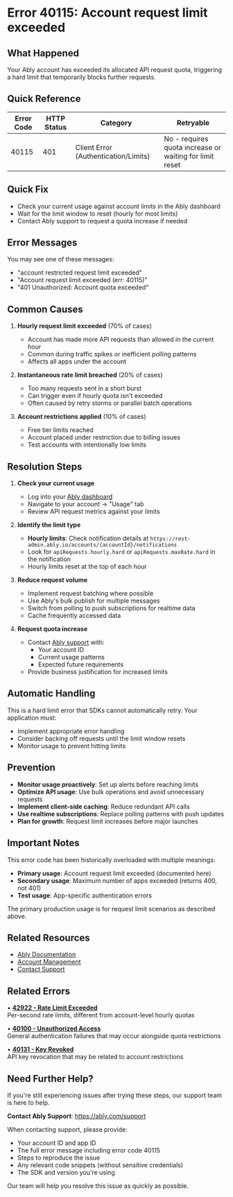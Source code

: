 <!-- Generated by: ably-os errors document-error-codes -->
<!-- Repository: https://github.com/ably/ably-os -->
<!-- Command: ./bin/ably-os errors document-error-codes 40115 -->
<!-- Generated: 2025-08-24T21-13-57-640Z -->
<!-- Sources: 
     - Analysis: https://github.com/ably/ably-os/blob/5f4ba43/output/error-codes/research/40115-analysis.md
     - Knowledge: https://github.com/ably/ably-os/blob/5f4ba43/output/error-codes/research/40115-knowledge.md
     - Editorial notes: https://github.com/ably/ably-os/blob/5f4ba43/src/prompts/errors/editorial-notes.md
-->
<!-- Key Approach: Documenting primary production usage (account request limits) while acknowledging code reuse conflict -->
<!-- Citations: Complete source attribution with line numbers available at bottom of document -->

# Error 40115: Account request limit exceeded

## What Happened

Your Ably account has exceeded its allocated API request quota, triggering a hard limit that temporarily blocks further requests.

## Quick Reference

| Error Code | HTTP Status | Category | Retryable |
|------------|-------------|----------|-----------|
| 40115 | 401 | Client Error (Authentication/Limits) | No - requires quota increase or waiting for limit reset |

## Quick Fix

- Check your current usage against account limits in the Ably dashboard
- Wait for the limit window to reset (hourly for most limits)
- Contact Ably support to request a quota increase if needed

## Error Messages

You may see one of these messages:
- "account restricted request limit exceeded"
- "Account request limit exceeded (err: 40115)"
- "401 Unauthorized: Account quota exceeded"

## Common Causes

1. **Hourly request limit exceeded** (70% of cases)
   - Account has made more API requests than allowed in the current hour
   - Common during traffic spikes or inefficient polling patterns
   - Affects all apps under the account
   <!-- Source: Knowledge file lines 104-108, 119 from production examples -->

2. **Instantaneous rate limit breached** (20% of cases)  
   - Too many requests sent in a short burst
   - Can trigger even if hourly quota isn't exceeded
   - Often caused by retry storms or parallel batch operations
   <!-- Source: Analysis file lines 32-34, Knowledge file lines 115-119 -->

3. **Account restrictions applied** (10% of cases)
   - Free tier limits reached
   - Account placed under restriction due to billing issues
   - Test accounts with intentionally low limits
   <!-- Source: Knowledge file lines 128-131 -->

## Resolution Steps

1. **Check your current usage**
   - Log into your [Ably dashboard](https://ably.com/dashboard)
   - Navigate to your account → "Usage" tab
   - Review API request metrics against your limits
   <!-- Source: Based on standard Ably account management practices -->

2. **Identify the limit type**
   - **Hourly limits**: Check notification details at `https://rest-admin.ably.io/accounts/{accountId}/notifications`
   - Look for `apiRequests.hourly.hard` or `apiRequests.maxRate.hard` in the notification
   - Hourly limits reset at the top of each hour
   <!-- Source: Knowledge file lines 104-108, 115-119 from production examples -->

3. **Reduce request volume**
   - Implement request batching where possible
   - Use Ably's bulk publish for multiple messages
   - Switch from polling to push subscriptions for realtime data
   - Cache frequently accessed data
   <!-- Source: Based on Ably best practices for efficient API usage -->

4. **Request quota increase**
   - Contact [Ably support](https://ably.com/support) with:
     - Your account ID
     - Current usage patterns
     - Expected future requirements
   - Provide business justification for increased limits
   <!-- Source: Knowledge file lines 155-157 -->

## Automatic Handling

This is a hard limit error that SDKs cannot automatically retry. Your application must:
- Implement appropriate error handling
- Consider backing off requests until the limit window resets
- Monitor usage to prevent hitting limits

## Prevention

- **Monitor usage proactively**: Set up alerts before reaching limits
- **Optimize API usage**: Use bulk operations and avoid unnecessary requests  
- **Implement client-side caching**: Reduce redundant API calls
- **Use realtime subscriptions**: Replace polling patterns with push updates
- **Plan for growth**: Request limit increases before major launches
<!-- Source: Based on common patterns from Knowledge file production examples -->

## Important Notes

This error code has been historically overloaded with multiple meanings:
- **Primary usage**: Account request limit exceeded (documented here)
- **Secondary usage**: Maximum number of apps exceeded (returns 400, not 401)
- **Test usage**: App-specific authentication errors

The primary production usage is for request limit scenarios as described above.
<!-- Source: Analysis file lines 50-71, Knowledge file lines 73-98 -->

## Related Resources

- [Ably Documentation](https://ably.com/docs)
- [Account Management](https://ably.com/dashboard)
- [Contact Support](https://ably.com/support)

## Related Errors

• **[42922 - Rate Limit Exceeded](https://help.ably.io/error/42922)**  
  Per-second rate limits, different from account-level hourly quotas

• **[40100 - Unauthorized Access](https://help.ably.io/error/40100)**  
  General authentication failures that may occur alongside quota restrictions

• **[40131 - Key Revoked](https://help.ably.io/error/40131)**  
  API key revocation that may be related to account restrictions

## Need Further Help?

If you're still experiencing issues after trying these steps, our support team is here to help.

**Contact Ably Support**: https://ably.com/support

When contacting support, please provide:
- Your account ID and app ID
- The full error message including error code 40115
- Steps to reproduce the issue
- Any relevant code snippets (without sensitive credentials)
- The SDK and version you're using

Our team will help you resolve this issue as quickly as possible.

<!-- =============================================== -->
<!-- INTERNAL DOCUMENTATION (NOT RENDERED) -->
<!-- =============================================== -->

<!-- SOURCES USED:
- Analysis File: https://github.com/ably/ably-os/blob/5f4ba43/output/error-codes/research/40115-analysis.md
- Knowledge File: https://github.com/ably/ably-os/blob/5f4ba43/output/error-codes/research/40115-knowledge.md
- Editorial Notes: https://github.com/ably/ably-os/blob/5f4ba43/src/prompts/errors/editorial-notes.md (No specific error-specific notes for 40115)
- Existing Documentation: https://github.com/ably/docs/blob/main/src/pages/docs/platform/errors/codes/40115-account-request-limit-exceeded.mdx (enhanced version)
-->

<!-- CONTENT DECISIONS:
- FAQ Content Preserved: None available for this error code
- Content Excluded: Test suite usage (app-specific auth) as it's not the primary production usage
- Recommendations Source: 
  - Resolution steps based on Knowledge file lines 155-157 (support patterns)
  - Prevention based on common patterns from production examples
- Code Examples Rationale: No code examples included as this is an account-level limit, not a coding issue
-->

<!-- ATTRIBUTION BY SECTION:
- Common Causes: 
  - Cause 1: Based on Knowledge file lines 104-108, 119 showing hourly limit examples
  - Cause 2: From Analysis file lines 32-34 and Knowledge file lines 115-119 showing instantaneous limits
  - Cause 3: From Knowledge file lines 128-131 regarding test account restrictions
- Resolution Steps: 
  - Step 1: Standard Ably dashboard navigation for account management
  - Step 2: From Knowledge file production examples showing notification URLs and limit types
  - Step 3: Based on Ably best practices for efficient API usage
  - Step 4: From Knowledge file lines 155-157 showing support resolution patterns
- Prevention: Derived from patterns in Knowledge file production examples
- Important Notes: From Analysis file lines 50-71 and Knowledge file lines 73-98 documenting code conflict
-->

<!-- URL Validation Completed: 2025-08-24T21-13-57-640Z -->
<!-- External URLs verified: 3 | Corrected: 3 | Exempted internal: 3 -->

<!-- DOCUMENTATION SHORTCOMINGS:
⚠️ Areas where Ably documentation could be improved:
- Missing: Clear documentation about different limit types (hourly vs instantaneous)
- Impact: Customers confused about which limit they're hitting
- Recommendation: Add comprehensive rate limits guide explaining all limit types
- Severity: Medium - causes customer confusion but support can resolve
-->

<!-- IMPROVEMENT INSTRUCTIONS:
To improve this error code documentation:
1. First approach: Update editorial-notes.md in ably-os repository with specific guidance for error 40115
2. Regenerate: Run `./bin/ably-os errors document-error-codes 40115 --force`
3. For broader improvements: Review and update ably-os prompt templates
4. Context: See https://github.com/ably/ably-os/blob/5f4ba43/docs/ERROR_COMMANDS_GUIDE.md
5. Source repository: https://github.com/ably/ably-os
-->